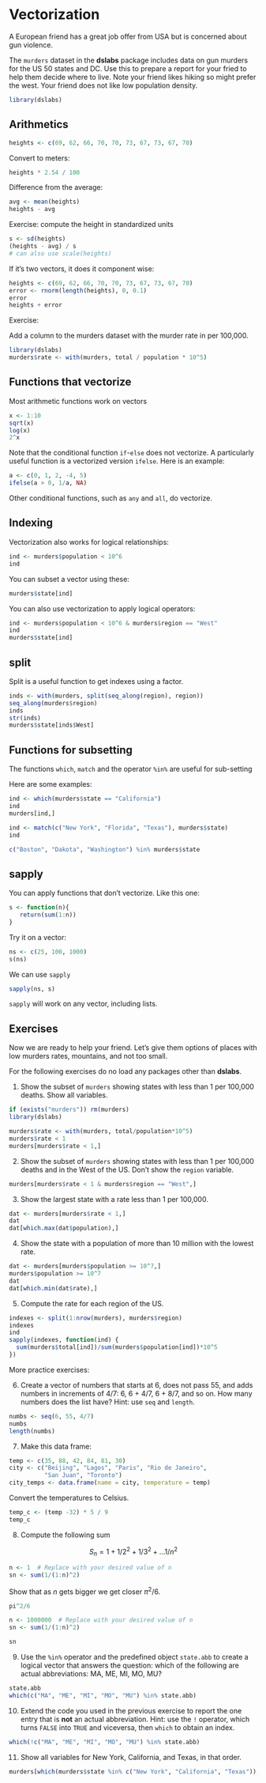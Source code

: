 # Vectorization 

A European friend has a great job offer from USA but is concerned about gun violence. 

The `murders` dataset in the **dslabs** package includes data on gun murders for the US 50 states and DC. Use this to prepare a report for your fried to help them decide where to live. Note your friend likes hiking so might prefer the west. Your friend does not like low population density.

```r
library(dslabs)
```

## Arithmetics

```r
heights <- c(69, 62, 66, 70, 70, 73, 67, 73, 67, 70)
```

Convert to meters:

```r
heights * 2.54 / 100
```

Difference from the average:

```r
avg <- mean(heights)
heights - avg 
```

Exercise: compute the height in standardized units

```r
s <- sd(heights)
(heights - avg) / s
# can also use scale(heights)
```


If it's two vectors, it does it component wise:

```r
heights <- c(69, 62, 66, 70, 70, 73, 67, 73, 67, 70)
error <- rnorm(length(heights), 0, 0.1)
error
heights + error
```


Exercise:

Add a column to the murders dataset with the murder rate in per 100,000.

```r
library(dslabs)
murders$rate <- with(murders, total / population * 10^5)
```


## Functions that vectorize

Most arithmetic functions work on vectors

```r
x <- 1:10
sqrt(x)
log(x)
2^x
```

Note that the conditional function `if`-`else` does not vectorize. A particularly useful function is a  vectorized version `ifelse`. Here is an example:

```r
a <- c(0, 1, 2, -4, 5)
ifelse(a > 0, 1/a, NA)
```

Other conditional functions, such as `any` and `all`, do vectorize.

## Indexing


Vectorization also works for logical relationships:

```r
ind <- murders$population < 10^6
ind
```


You can subset a vector using these:

```r
murders$state[ind]
```


You can also use vectorization to apply logical operators:

```r
ind <- murders$population < 10^6 & murders$region == "West"
ind
murders$state[ind]
```

## split

Split is a useful function to get indexes using a factor.
```r
inds <- with(murders, split(seq_along(region), region))
seq_along(murders$region)
inds
str(inds)
murders$state[inds$West]
```

## Functions for subsetting

The functions `which`, `match` and the operator `%in%` are 
useful for sub-setting

Here are some examples:

```r
ind <- which(murders$state == "California")
ind
murders[ind,]
```


```r
ind <- match(c("New York", "Florida", "Texas"), murders$state)
ind
```

```r
c("Boston", "Dakota", "Washington") %in% murders$state
```

## sapply

You can apply functions that don't vectorize. Like this one:

```r
s <- function(n){
   return(sum(1:n))
}
```

Try it on a vector:

```r
ns <- c(25, 100, 1000)
s(ns)
```

We can use `sapply`
```r
sapply(ns, s)
```

`sapply` will work on any vector, including lists.


## Exercises

Now we are ready to help your friend. Let's give them options of places with low murders rates, mountains, and not too small.

For the following exercises do no load any packages other than **dslabs**.

(@) Show the subset of `murders` showing states with less than 1 per 100,000 deaths. Show all variables.

```r
if (exists("murders")) rm(murders)
library(dslabs)

murders$rate <- with(murders, total/population*10^5)
murders$rate < 1
murders[murders$rate < 1,]
```


(@) Show the subset of `murders` showing states with less than 1 per 100,000 deaths and in the West of the US. Don't show the `region` variable.

```r
murders[murders$rate < 1 & murders$region == "West",]
```


(@) Show the largest state with a rate less than 1 per 100,000.

```r
dat <- murders[murders$rate < 1,]
dat
dat[which.max(dat$population),]
```

(@) Show the state with a population of more than 10 million with the lowest rate.

```r
dat <- murders[murders$population >= 10^7,]
murders$population >= 10^7
dat
dat[which.min(dat$rate),]
```

(@) Compute the rate for each region of the US.

```r
indexes <- split(1:nrow(murders), murders$region)
indexes
ind
sapply(indexes, function(ind) {
  sum(murders$total[ind])/sum(murders$population[ind])*10^5
})
```


More practice exercises:

(@) Create a vector of numbers that starts at 6, does not pass 55, and adds numbers in increments of 4/7: 6, 6 + 4/7, 6 + 8/7, and so on. How many numbers does the list have? Hint: use `seq` and `length`.
```r
numbs <- seq(6, 55, 4/7)
numbs
length(numbs)
```


(@) Make this data frame:

```r
temp <- c(35, 88, 42, 84, 81, 30)
city <- c("Beijing", "Lagos", "Paris", "Rio de Janeiro", 
          "San Juan", "Toronto")
city_temps <- data.frame(name = city, temperature = temp)
```

Convert the temperatures to Celsius.
```r
temp_c <- (temp -32) * 5 / 9
temp_c
```

(@) Compute the following sum  

$$
S_n = 1+1/2^2 + 1/3^2 + \dots 1/n^2
$$
```r
n <- 1  # Replace with your desired value of n
sn <- sum(1/(1:n)^2)
```

Show that as $n$ gets bigger we get closer $\pi^2/6$.
```r
pi^2/6

n <- 1000000  # Replace with your desired value of n
sn <- sum(1/(1:n)^2)

sn
```


(@) Use the `%in%` operator and the predefined object `state.abb` to create a logical vector that answers the question: which of the following are actual abbreviations: MA, ME, MI, MO, MU?

```r
state.abb
which(c("MA", "ME", "MI", "MO", "MU") %in% state.abb)
```

(@) Extend the code you used in the previous exercise to report the one entry that is **not** an actual abbreviation. Hint: use the `!` operator, which turns `FALSE` into `TRUE` and viceversa, then `which` to obtain an index.

```r
which(!c("MA", "ME", "MI", "MO", "MU") %in% state.abb)

```

(@) Show all variables for New York, California, and Texas, in that order.
```r
murders[which(murders$state %in% c("New York", "California", "Texas")),]
```

